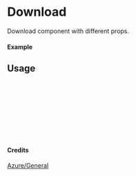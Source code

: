 
<Meta of={Download} title="Azure/General/Download" />

# Download

Download component with different props.

#### Example

<Canvas of={Download.Primary} />

## Usage

```ts
import { Download } from "yadl-ui";

const Example = () => {
  return (
      <Download />
  );
};

export default Example;
```

#### Credits
[Azure/General](https://learn.microsoft.com/en-us/azure/architecture/icons/)
